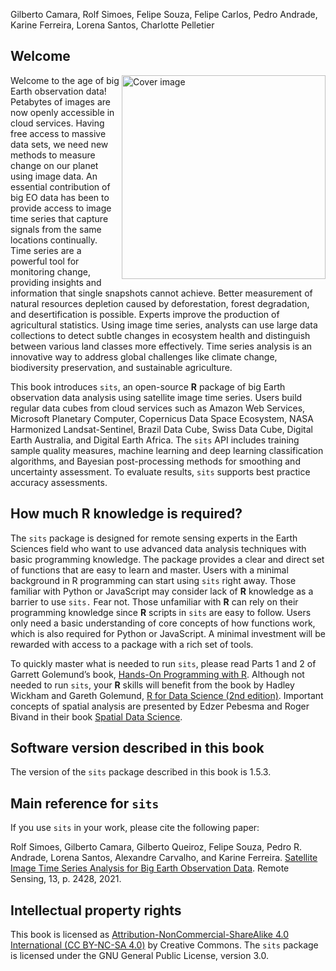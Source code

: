 
Gilberto Camara, Rolf Simoes, Felipe Souza, Felipe Carlos, Pedro Andrade, Karine Ferreira, Lorena Santos, Charlotte Pelletier

## Welcome {.unnumbered}

<a href="https://github.com/e-sensing/sitsbook"><img class="cover" src="images/cover_sits_book.png" width="326" align="right" alt="Cover image" /></a>

Welcome to the age of big Earth observation data! Petabytes of images are now openly accessible in cloud services. Having free access to massive data sets, we need new methods to measure change on our planet using image data. An essential contribution of big EO data has been to provide access to image time series that capture signals from the same locations continually. Time series are a powerful tool for monitoring change, providing insights and information that single snapshots cannot achieve. Better measurement of natural resources depletion caused by deforestation, forest degradation, and desertification is possible. Experts improve the production of agricultural statistics. Using image time series, analysts can use large data collections to detect subtle changes in ecosystem health and distinguish between various land classes more effectively. Time series analysis is an innovative way to address global challenges like climate change, biodiversity preservation, and sustainable agriculture. 

This book introduces `sits`, an open-source **R** package of big Earth observation data analysis using satellite image time series. Users build regular data cubes from cloud services such as Amazon Web Services, Microsoft Planetary Computer, Copernicus Data Space Ecosystem, NASA Harmonized Landsat-Sentinel, Brazil Data Cube, Swiss Data Cube, Digital Earth Australia, and Digital Earth Africa. The `sits` API includes training sample quality measures, machine learning and deep learning classification algorithms, and Bayesian post-processing methods for smoothing and uncertainty assessment. To evaluate results, `sits` supports best practice accuracy assessments.

## How much R knowledge is required?{-}

The `sits` package is designed for remote sensing experts in the Earth Sciences field who want to use advanced data analysis techniques with basic programming knowledge. The package provides a clear and direct set of functions that are easy to learn and master. Users with a minimal background in R programming can start using `sits` right away. Those familiar with Python or JavaScript may consider lack of **R** knowledge as a barrier to use `sits.` Fear not. Those unfamiliar with **R** can rely on their programming knowledge since **R** scripts in `sits` are easy to follow. Users only need a basic understanding of core concepts of how functions work, which is also required for Python or JavaScript. A minimal investment will be rewarded with access to a package with a rich set of tools.

To quickly master what is needed to run `sits`, please read Parts 1 and 2 of Garrett Golemund's book, [Hands-On Programming with R](https://rstudio-education.github.io/hopr/). Although not needed to run `sits`, your **R** skills will benefit from the book by Hadley Wickham and Gareth Golemund, [R for Data Science (2nd edition)](https://r4ds.hadley.nz/). Important concepts of spatial analysis are presented by Edzer Pebesma and Roger Bivand in their book [Spatial Data Science](https://r-spatial.org/book/).

## Software version described in this book{-}

The version of the `sits` package described in this book is 1.5.3.

## Main reference for `sits` {-}

If you use `sits` in your work, please cite the following paper: 

Rolf Simoes, Gilberto Camara, Gilberto Queiroz, Felipe Souza, Pedro R. Andrade,  Lorena Santos, Alexandre Carvalho, and Karine Ferreira. [Satellite Image Time Series Analysis for Big Earth Observation Data]([https://doi.org/10.3390/rs13132428). Remote Sensing, 13, p. 2428, 2021.

## Intellectual property rights {-}

This book is licensed as [Attribution-NonCommercial-ShareAlike 4.0 International (CC BY-NC-SA 4.0)](https://creativecommons.org/licenses/by-nc-sa/4.0/) by Creative Commons. The `sits` package is licensed under the GNU General Public License, version 3.0. 
